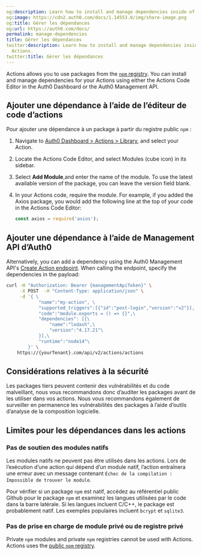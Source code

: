 ```yaml
---
og:description: Learn how to install and manage dependencies inside of Auth0 Actions.
og:image: https://cdn2.auth0.com/docs/1.14553.0/img/share-image.png
og:title: Gérer les dépendances
og:url: https://auth0.com/docs/
permalink: manage-dependencies
title: Gérer les dépendances
twitter:description: Learn how to install and manage dependencies inside of Auth0
  Actions.
twitter:title: Gérer les dépendances
---
```


Actions allows you to use packages from the [`npm` registry](https://www.npmjs.com/). You can install and manage dependencies for your Actions using either the Actions Code Editor in the <Tooltip tip="Auth0 Dashboard: Auth0's main product to configure your services." cta="View Glossary" href="/docs/glossary?term=Auth0+Dashboard">Auth0 Dashboard</Tooltip> or the Auth0 <Tooltip tip="Auth0 Dashboard: Auth0's main product to configure your services." cta="View Glossary" href="/docs/glossary?term=Management+API">Management API</Tooltip>.

## Ajouter une dépendance à l’aide de l’éditeur de code d’actions

Pour ajouter une dépendance à un package à partir du registre public `npm` :

1. Navigate to [Auth0 Dashboard > Actions > Library](https://manage.auth0.com/#/actions/library), and select your Action.
2. Locate the Actions Code Editor, and select Modules (cube icon) in its sidebar.
3. Select **Add Module**,and enter the name of the module. To use the latest available version of the package, you can leave the version field blank.
4. In your Actions code, require the module. For example, if you added the Axios package, you would add the following line at the top of your code in the Actions Code Editor:

   ```javascript lines
   const axios = require('axios');
   ```


   

   

## Ajouter une dépendance à l’aide de Management API d’Auth0

Alternatively, you can add a dependency using the Auth0 Management API's [Create Action endpoint](https://auth0.com/docs/api/management/v2#!/Actions/post_action). When calling the endpoint, specify the dependencies in the payload:

```bash lines
curl -H "Authorization: Bearer {managementApiToken}" \
     -X POST  -H "Content-Type: application/json" \
     -d '{ \
            "name":"my-action", \
            "supported_triggers":[{"id":"post-login","version":"v2"}], \
            "code":"module.exports = () => {}",\
            "dependencies": [{\
                "name":"lodash",\
                "version":"4.17.21"\
            }],\
            "runtime":"node14"\
        }' \
    https://{yourTenant}.com/api/v2/actions/actions
```






## Considérations relatives à la sécurité

Les packages tiers peuvent contenir des vulnérabilités et du code malveillant, nous vous recommandons donc d’auditer les packages avant de les utiliser dans vos actions. Nous vous recommandons également de surveiller en permanence les vulnérabilités des packages à l’aide d’outils d’analyse de la composition logicielle.

## Limites pour les dépendances dans les actions

### Pas de soutien des modules natifs

Les modules natifs ne peuvent pas être utilisés dans les actions. Lors de l’exécution d’une action qui dépend d’un module natif, l’action entraînera une erreur avec un message contenant `Échec de la compilation : Impossible de trouver le module`.

Pour vérifier si un package `npm` est natif, accédez au référentiel public Github pour le package `npm` et examinez les langues utilisées par le code dans la barre latérale. Si les langues incluent C/C++, le package est probablement natif. Les exemples populaires incluent `bcrypt` et `sqlite3`.

### Pas de prise en charge de module privé ou de registre privé

Private `npm` modules and private `npm` registries cannot be used with Actions. Actions uses the [public `npm` registry](https://registry.npmjs.org).